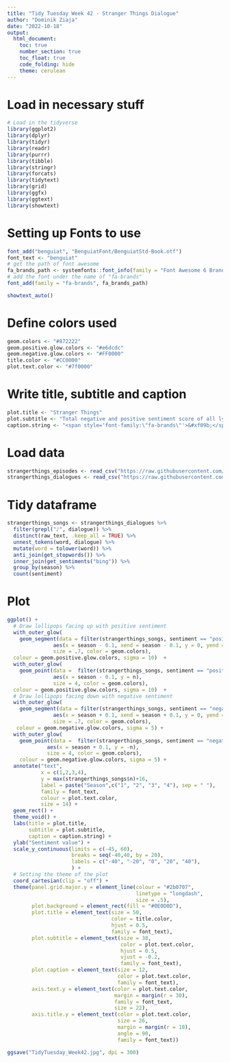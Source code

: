```yaml
---
title: "Tidy Tuesday Week 42 - Stranger Things Dialogue"
author: "Dominik Ziaja"
date: "2022-10-18"
output:
  html_document:
    toc: true
    number_section: true
    toc_float: true
    code_folding: hide
    theme: cerulean
---
```


# Load in necessary stuff
```r
# Load in the tidyverse
library(ggplot2)
library(dplyr)
library(tidyr)
library(readr)
library(purrr)
library(tibble)
library(stringr)
library(forcats)
library(tidytext)
library(grid)
library(ggfx)
library(ggtext)
library(showtext)
```
# Setting up Fonts to use
```r
font_add("benguiat", "BenguiatFont/BenguiatStd-Book.otf")
font_text <- "benguiat"
# get the path of font awesome
fa_brands_path <- systemfonts::font_info(family = "Font Awesome 6 Brands")[["path"]]
# add the font under the name of "fa-brands"
font_add(family = "fa-brands", fa_brands_path)

showtext_auto()
```

# Define colors used
```r
geom.colors <- "#872222"
geom.positive.glow.colors <- "#e6dcdc"
geom.negative.glow.colors <- "#FF0000"
title.color <- "#CC0000"
plot.text.color <- "#7f0000"
```

# Write title, subtitle and caption
```r
plot.title <- "Stranger Things"
plot.subtitle <- "Total negative and positive sentiment score of all lyrics sung in the series"
caption.string <- "<span style='font-family:\"fa-brands\"'>&#xf09b;</span> DoZi93/TidyTuesday #TidyTuesday #rstats"
```

# Load data
```r
strangerthings_episodes <- read_csv("https://raw.githubusercontent.com/rfordatascience/tidytuesday/master/data/2022/2022-10-18/episodes.csv")
strangerthings_dialogues <- read_csv("https://raw.githubusercontent.com/rfordatascience/tidytuesday/master/data/2022/2022-10-18/stranger_things_all_dialogue.csv")
```

# Tidy dataframe
```r
strangerthings_songs <- strangerthings_dialogues %>%
  filter(grepl("♪", dialogue)) %>%
  distinct(raw_text, .keep_all = TRUE) %>%
  unnest_tokens(word, dialogue) %>%
  mutate(word = tolower(word)) %>%
  anti_join(get_stopwords()) %>%
  inner_join(get_sentiments("bing")) %>%
  group_by(season) %>%
  count(sentiment)
```
# Plot
```r
ggplot() +
  # Draw lollipops facing up with positive sentiment
  with_outer_glow(
    geom_segment(data = filter(strangerthings_songs, sentiment == "positive"),
               aes(x = season - 0.1, xend = season - 0.1, y = 0, yend = n),
               size = .7, color = geom.colors),
  colour = geom.positive.glow.colors, sigma = 10)  +
  with_outer_glow(
    geom_point(data =  filter(strangerthings_songs, sentiment == "positive"),
               aes(x = season - 0.1, y = n),
               size = 4, color = geom.colors),
  colour = geom.positive.glow.colors, sigma = 10)  +
  # Draw lollipops facing down with negative sentiment
  with_outer_glow(
    geom_segment(data = filter(strangerthings_songs, sentiment == "negative"),
               aes(x = season + 0.1, xend = season + 0.1, y = 0, yend = -n),
               size = .7, color = geom.colors),
   colour = geom.negative.glow.colors, sigma = 5) +
  with_outer_glow(
    geom_point(data =  filter(strangerthings_songs, sentiment == "negative"),
             aes(x = season + 0.1, y = -n),
             size = 4, color = geom.colors),
    colour = geom.negative.glow.colors, sigma = 5) +
  annotate("text", 
           x = c(1,2,3,4),
           y = max(strangerthings_songs$n)+16, 
           label = paste("Season",c("1", "2", "3", "4"), sep = " "),
           family = font_text,
           colour = plot.text.color,
           size = 14) +
  geom_rect() +
  theme_void() +
  labs(title = plot.title, 
       subtitle = plot.subtitle,
       caption = caption.string) +
  ylab("Sentiment value") +
  scale_y_continuous(limits = c(-45, 60),
                     breaks = seq(-40,40, by = 20),
                     labels = c("-40", "-20", "0", "20", "40"),
                     ) +
  # Setting the theme of the plot
  coord_cartesian(clip = "off") +
  theme(panel.grid.major.y = element_line(colour = "#2b0707",
                                          linetype = "longdash",
                                          size = .5),
        plot.background = element_rect(fill = "#0E0D0D"),
        plot.title = element_text(size = 50,
                                  color = title.color,
                                  hjust = 0.5,
                                  family = font_text),
        plot.subtitle = element_text(size = 38,
                                     color = plot.text.color,
                                     hjust = 0.5,
                                     vjust = -0.2,
                                     family = font_text),
        plot.caption = element_text(size = 12,
                                    color = plot.text.color,
                                    family = font_text),
        axis.text.y = element_text(color = plot.text.color,
                                   margin = margin(r = 30),
                                   family = font_text,
                                   size = 22),
        axis.title.y = element_text(color = plot.text.color,
                                    size = 26,
                                    margin = margin(r = 10),
                                    angle = 90,
                                    family = font_text))

ggsave("TidyTuesday_Week42.jpg", dpi = 300)
```

